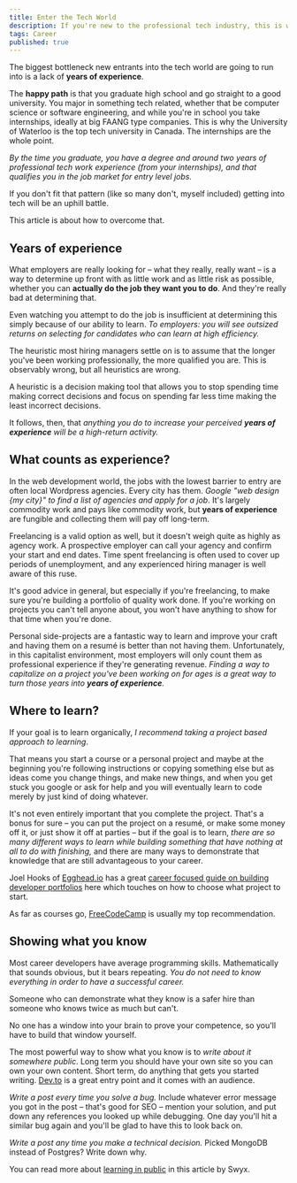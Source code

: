 ```yaml
---
title: Enter the Tech World
description: If you're new to the professional tech industry, this is where I'd recommend you start
tags: Career
published: true
---
```


The biggest bottleneck new entrants into the tech world are going to run into is a lack of **years of experience**.

The **happy path** is that you graduate high school and go straight to a good university. You major in something tech related, whether that be computer science or software engineering, and while you're in school you take internships, ideally at big FAANG type companies. This is why the University of Waterloo is the top tech university in Canada. The internships are the whole point.

_By the time you graduate, you have a degree and around two years of professional tech work experience (from your internships), and that qualifies you in the job market for entry level jobs._

If you don't fit that pattern (like so many don't, myself included) getting into tech will be an uphill battle.

This article is about how to overcome that.

## Years of experience

What employers are really looking for – what they really, really want – is a way to determine up front with as little work and as little risk as possible, whether you can **actually do the job they want you to do**. And they're really bad at determining that.

Even watching you attempt to do the job is insufficient at determining this simply because of our ability to learn. _To employers: you will see outsized returns on selecting for candidates who can learn at high efficiency._

The heuristic most hiring managers settle on is to assume that the longer you've been working professionally, the more qualified you are. This is observably wrong, but all heuristics are wrong.

<SideNote>

A heuristic is a decision making tool that allows you to stop spending time making correct decisions and focus on spending far less time making the least incorrect decisions.

</SideNote>

It follows, then, that _anything you do to increase your perceived **years of experience** will be a high-return activity._

## What counts as experience?

In the web development world, the jobs with the lowest barrier to entry are often local Wordpress agencies. Every city has them. _Google "web design \{my city\}" to find a list of agencies and apply for a job_. It's largely commodity work and pays like commodity work, but **years of experience** are fungible and collecting them will pay off long-term.

Freelancing is a valid option as well, but it doesn't weigh quite as highly as agency work. A prospective employer can call your agency and confirm your start and end dates. Time spent freelancing is often used to cover up periods of unemployment, and any experienced hiring manager is well aware of this ruse.

<SideNote>

It's good advice in general, but especially if you're freelancing, to make sure you're building a portfolio of quality work done. If you're working on projects you can't tell anyone about, you won't have anything to show for that time when you're done.

</SideNote>

Personal side-projects are a fantastic way to learn and improve your craft and having them on a resumé is better than not having them. Unfortunately, in this capitalist environment, most employers will only count them as professional experience if they're generating revenue. _Finding a way to capitalize on a project you've been working on for ages is a great way to turn those years into **years of experience**._

## Where to learn?

If your goal is to learn organically, _I recommend taking a project based approach to learning_.

That means you start a course or a personal project and maybe at the beginning you're following instructions or copying something else but as ideas come you change things, and make new things, and when you get stuck you google or ask for help and you will eventually learn to code merely by just kind of doing whatever.

It's not even entirely important that you complete the project. That's a bonus for sure – you can put the project on a resumé, or make some money off it, or just show it off at parties – but if the goal is to learn, _there are so many different ways to learn while building something that have nothing at all to do with finishing,_ and there are many ways to demonstrate that knowledge that are still advantageous to your career.

Joel Hooks of [Egghead.io](https://egghead.io/) has a great [career focused guide on building developer portfolios](https://joelhooks.com/developer-portfolio) here which touches on how to choose what project to start.

As far as courses go, [FreeCodeCamp](https://www.freecodecamp.org/) is usually my top recommendation.

## Showing what you know

Most career developers have average programming skills. Mathematically that sounds obvious, but it bears repeating. _You do not need to know everything in order to have a successful career._

Someone who can demonstrate what they know is a safer hire than someone who knows twice as much but can't.

No one has a window into your brain to prove your competence, so you'll have to build that window yourself.

The most powerful way to show what you know is to _write about it somewhere public_. Long term you should have your own site so you can own your own content. Short term, do anything that gets you started writing. [Dev.to](https://dev.to/) is a great entry point and it comes with an audience.

_Write a post every time you solve a bug._ Include whatever error message you got in the post – that's good for SEO – mention your solution, and put down any references you looked up while debugging. One day you'll hit a similar bug again and you'll be glad to have this to look back on.

_Write a post any time you make a technical decision._ Picked MongoDB instead of Postgres? Write down why.

You can read more about [learning in public](https://www.swyx.io/learn-in-public/) in this article by Swyx.
